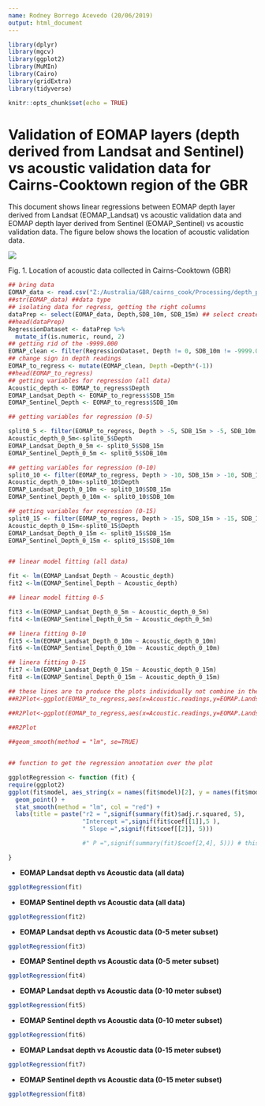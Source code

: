 ```yaml
---
name: Rodney Borrego Acevedo (20/06/2019)
output: html_document
---
```


```r

library(dplyr)
library(mgcv)
library(ggplot2)
library(MuMIn)
library(Cairo)
library(gridExtra)
library(tidyverse)

```

```r
knitr::opts_chunk$set(echo = TRUE)
```

# Validation of EOMAP layers (depth derived from Landsat and Sentinel) vs acoustic validation data for Cairns-Cooktown region of the GBR


This document shows linear regressions between EOMAP depth layer derived from Landsat (EOMAP_Landsat) vs acoustic validation data and EOMAP depth layer derived from Sentinel (EOMAP_Sentinel) vs acoustic validation data. The figure below shows the location of acoustic validation data.


![](20190214_TideDoveData_EOMAP.jpg)


Fig. 1. Location of acoustic data collected in Cairns-Cooktown (GBR)



```r

## bring data
EOMAP_data <- read.csv("Z:/Australia/GBR/cairns_cook/Processing/depth_profiles/GBR_bathyfield/cc_Bathy_EOMAPSent/Acoustic_validation_L8vsSent.csv", header=T, stringsAsFactors=F)
##str(EOMAP_data) ##data type  
## isolating data for regress, getting the right columns
dataPrep <- select(EOMAP_data, Depth,SDB_10m, SDB_15m) ## select create a new dataframe with the columns of interest
##head(dataPrep)
RegressionDataset <- dataPrep %>% 
  mutate_if(is.numeric, round, 2) 
## getting rid of the -9999.000
EOMAP_clean <- filter(RegressionDataset, Depth != 0, SDB_10m != -9999.00, SDB_15m != -9999.00)
## change sign in depth readings
EOMAP_to_regress <- mutate(EOMAP_clean, Depth =Depth*(-1))
##head(EOMAP_to_regress)
## getting variables for regression (all data)
Acoustic_depth <- EOMAP_to_regress$Depth
EOMAP_Landsat_Depth <- EOMAP_to_regress$SDB_15m
EOMAP_Sentinel_Depth <- EOMAP_to_regress$SDB_10m

## getting variables for regression (0-5)

split0_5 <- filter(EOMAP_to_regress, Depth > -5, SDB_15m > -5, SDB_10m > -5 )  
Acoustic_depth_0_5m<-split0_5$Depth
EOMAP_Landsat_Depth_0_5m <- split0_5$SDB_15m
EOMAP_Sentinel_Depth_0_5m <- split0_5$SDB_10m

## getting variables for regression (0-10)
split0_10 <- filter(EOMAP_to_regress, Depth > -10, SDB_15m > -10, SDB_10m > -10 )  
Acoustic_depth_0_10m<-split0_10$Depth
EOMAP_Landsat_Depth_0_10m <- split0_10$SDB_15m
EOMAP_Sentinel_Depth_0_10m <- split0_10$SDB_10m

## getting variables for regression (0-15)
split0_15 <- filter(EOMAP_to_regress, Depth > -15, SDB_15m > -15, SDB_10m > -15 )  
Acoustic_depth_0_15m<-split0_15$Depth
EOMAP_Landsat_Depth_0_15m <- split0_15$SDB_15m
EOMAP_Sentinel_Depth_0_15m <- split0_15$SDB_10m


## linear model fitting (all data)

fit <- lm(EOMAP_Landsat_Depth ~ Acoustic_depth)
fit2 <-lm(EOMAP_Sentinel_Depth ~ Acoustic_depth)

## linear model fitting 0-5

fit3 <-lm(EOMAP_Landsat_Depth_0_5m ~ Acoustic_depth_0_5m)
fit4 <-lm(EOMAP_Sentinel_Depth_0_5m ~ Acoustic_depth_0_5m)

## linera fitting 0-10
fit5 <-lm(EOMAP_Landsat_Depth_0_10m ~ Acoustic_depth_0_10m)
fit6 <-lm(EOMAP_Sentinel_Depth_0_10m ~ Acoustic_depth_0_10m)

## linera fitting 0-15
fit7 <-lm(EOMAP_Landsat_Depth_0_15m ~ Acoustic_depth_0_15m)
fit8 <-lm(EOMAP_Sentinel_Depth_0_15m ~ Acoustic_depth_0_15m)

## these lines are to produce the plots individually not combine in the function below
##R2Plot<-ggplot(EOMAP_to_regress,aes(x=Acoustic.readings,y=EOMAP.Landsat.Depth))+geom_point()+scale_y_reverse()+scale_x_reverse()+geom_line(data=fortify(fit), color='Red', aes(x =Acoustic.readings, y = .fitted))

##R2Plot<-ggplot(EOMAP_to_regress,aes(x=Acoustic.readings,y=EOMAP.Landsat.Depth))+geom_point()+scale_y_reverse()+scale_x_reverse()+stat_smooth(method = "lm", col = "red")
  
##R2Plot

##geom_smooth(method = "lm", se=TRUE)


## function to get the regression annotation over the plot

ggplotRegression <- function (fit) { 
require(ggplot2)
ggplot(fit$model, aes_string(x = names(fit$model)[2], y = names(fit$model)[1])) + 
  geom_point() +
  stat_smooth(method = "lm", col = "red") +
  labs(title = paste("r2 = ",signif(summary(fit)$adj.r.squared, 5),
                     "Intercept =",signif(fit$coef[[1]],5 ),
                     " Slope =",signif(fit$coef[[2]], 5)))

                     #" P =",signif(summary(fit)$coef[2,4], 5))) # this is the P value

}

```

- **EOMAP Landsat depth vs Acoustic data (all data)**

```r
ggplotRegression(fit)

```

- **EOMAP Sentinel depth vs Acoustic data (all data)**

```r
ggplotRegression(fit2)

```

- **EOMAP Landsat depth vs Acoustic data (0-5 meter subset)**

```r
ggplotRegression(fit3)

```

- **EOMAP Sentinel depth vs Acoustic data (0-5 meter subset)**

```r
ggplotRegression(fit4)

```

- **EOMAP Landsat depth vs Acoustic data (0-10 meter subset)**

```r
ggplotRegression(fit5)

```

- **EOMAP Sentinel depth vs Acoustic data (0-10 meter subset)**

```r
ggplotRegression(fit6)

```

- **EOMAP Landsat depth vs Acoustic data (0-15 meter subset)**

```r
ggplotRegression(fit7)

```

- **EOMAP Sentinel depth vs Acoustic data (0-15 meter subset)**

```r
ggplotRegression(fit8)

```



